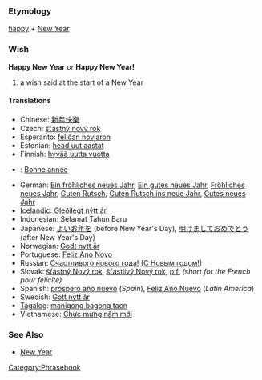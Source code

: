 === Etymology ===

[[happy]] + [[New Year]]

=== Wish ===

'''Happy New Year''' ''or'' '''Happy New Year!'''
# a wish said at the start of a New Year

==== Translations ====
*Chinese: [[新年快樂]]
*Czech: [[šťastný nový rok]]
*Esperanto: [[feliĉan novjaron]]
*Estonian: [[head uut aastat]]
*Finnish: [[hyvää uutta vuotta]]
*{{fr}}: [[Bonne année]]
*German: [[Ein fröhliches neues Jahr]], [[Ein gutes neues Jahr]], [[Fröhliches neues Jahr]], [[Guten Rutsch]], [[Guten Rutsch ins neue Jahr]], [[Gutes neues Jahr]]
*[[Icelandic]]: [[Gleðilegt nýtt ár]]
*Indonesian: Selamat Tahun Baru
*Japanese: [[よいお年を]] (before New Year's Day), [[明けましておめでとう]] (after New Year's Day)
*Norwegian: [[Godt nytt år]]
*Portuguese: [[Feliz Ano Novo]]
*Russian: [[Счастливого нового года!]] ([[С Новым годом!]])
*Slovak: [[šťastný Nový rok]], [[šťastlivý Nový rok]], [[p.f.]] ''(short for the French pour felicité)''
*Spanish: [[próspero año nuevo]] (''Spain''), [[Feliz Año Nuevo]] (''Latin America'')
*Swedish: [[Gott nytt år]]
*[[Tagalog]]: [[manigong bagong taon]]
*Vietnamese: [[Chức mừng năm mới]]

=== See Also ===

* [[New Year]]

[[Category:Phrasebook]]